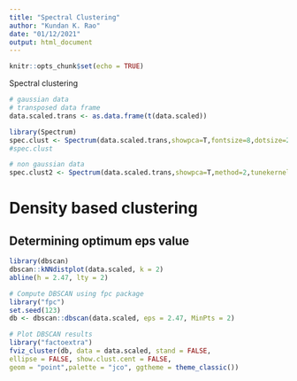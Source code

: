 ```yaml
---
title: "Spectral Clustering"
author: "Kundan K. Rao"
date: "01/12/2021"
output: html_document
---
```


```r
knitr::opts_chunk$set(echo = TRUE)
```

Spectral clustering
```r
# gaussian data
# transposed data frame
data.scaled.trans <- as.data.frame(t(data.scaled))
```

```r
library(Spectrum)
spec.clust <- Spectrum(data.scaled.trans,showpca=T,fontsize=8,dotsize=2)
#spec.clust
```

```r
# non gaussian data
spec.clust2 <- Spectrum(data.scaled.trans,showpca=T,method=2,tunekernel=T,fontsize=8,dotsize=2)
```
# Density based clustering
## Determining optimum eps value
```r
library(dbscan)
dbscan::kNNdistplot(data.scaled, k = 2)
abline(h = 2.47, lty = 2)
```

```r
# Compute DBSCAN using fpc package
library("fpc")
set.seed(123)
db <- dbscan::dbscan(data.scaled, eps = 2.47, MinPts = 2)

# Plot DBSCAN results
library("factoextra")
fviz_cluster(db, data = data.scaled, stand = FALSE,
ellipse = FALSE, show.clust.cent = FALSE,
geom = "point",palette = "jco", ggtheme = theme_classic())
```

